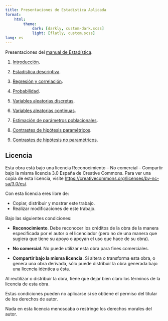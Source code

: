 ```yaml
---
title: Presentaciones de Estadística Aplicada
format: 
    html:
        theme:
            dark: [darkly, custom-dark.scss]
            light: [flatly, custom.scss]
lang: es
---
```


Presentaciones del [manual de Estadística](https://aprendeconalf.es/estadistica-manual/).

1. [Introducción](01-introduccion.html).

1. [Estadística descriptiva](02-estadistica-descriptiva.html).

1. [Regresión y correlación](03-regresion.html).

1. [Probabilidad](04-probabilidad.html).

1. [Variables aleatorias discretas](05-variables-aleatorias-discretas.html).

1. [Variables aleatorias continuas](06-variables-aleatorias-continuas.html).

1. [Estimación de parámetros poblacionales](07-estimacion.html).

1. [Contrastes de hipótesis paramétricos](08-contrastes-parametricos.html).

1. [Contrastes de hipótesis no paramétricos](09-contrastes-no-parametricos.html).

## Licencia

Esta obra está bajo una licencia Reconocimiento – No comercial – Compartir bajo la misma licencia 3.0 España de Creative Commons. Para ver una copia de esta licencia, visite [https://creativecommons.org/licenses/by-nc-sa/3.0/es/](https://creativecommons.org/licenses/by-nc-sa/3.0/es/).

Con esta licencia eres libre de:

- Copiar, distribuir y mostrar este trabajo.
- Realizar modificaciones de este trabajo.

Bajo las siguientes condiciones:

- **Reconocimiento**. Debe reconocer los créditos de la obra de la manera especificada por el autor o el licenciador (pero no de una manera que sugiera que tiene su apoyo o apoyan el uso que hace de su obra).

- **No comercial**. No puede utilizar esta obra para fines comerciales.

- **Compartir bajo la misma licencia**. Si altera o transforma esta obra, o genera una obra derivada, sólo puede distribuir la obra generada bajo una licencia idéntica a ésta.

Al reutilizar o distribuir la obra, tiene que dejar bien claro los términos de la licencia de esta obra.

Estas condiciones pueden no aplicarse si se obtiene el permiso del titular de los derechos de autor.

Nada en esta licencia menoscaba o restringe los derechos morales del autor.
